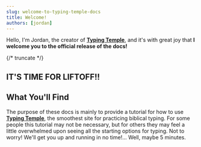 ```yaml
---
slug: welcome-to-typing-temple-docs
title: Welcome!
authors: [jordan]
---
```



Hello, I'm Jordan, the creator of **[Typing Temple](https://www.typingtemple.com/)**, and it's with great joy that **I welcome you to the official release of the docs!** 

{/* truncate */}

<h2 className="!text-6xl text-center bg-gradient-to-r !from-red-400 !to-amber-400 !bg-clip-text !text-transparent">IT'S TIME FOR LIFTOFF!!</h2>

<div className="flex justify-center">
	<Liftoff className="max-w-sm"/>
</div>

## What You'll Find

The purpose of these docs is mainly to provide a tutorial for how to use **[Typing Temple](https://www.typingtemple.com/)**, the smoothest site for practicing biblical typing. For some people this tutorial may not be necessary, but for others they may feel a little overwhelmed upon seeing all the starting options for typing. Not to worry! We'll get you up and running in no time!... Well, maybe 5 minutes.

